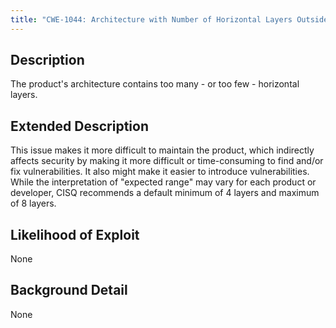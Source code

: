 ```yaml
---
title: "CWE-1044: Architecture with Number of Horizontal Layers Outside of Expected Range"
---
```


## Description
The product's architecture contains too many - or too few -
					horizontal layers.

## Extended Description
This issue makes it more difficult to maintain the product, which indirectly affects security by making it more difficult or time-consuming to find and/or fix vulnerabilities.  It also might make it easier to introduce vulnerabilities.
While the interpretation of "expected range" may vary for each product or developer, CISQ recommends a default minimum of 4 layers and maximum of 8 layers.

## Likelihood of Exploit
None

## Background Detail
None
        